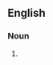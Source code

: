{{also|sweat shops}}

==English==

===Noun===
{{head|en|noun plural form}}

# {{plural of|sweatshop|lang=en}}